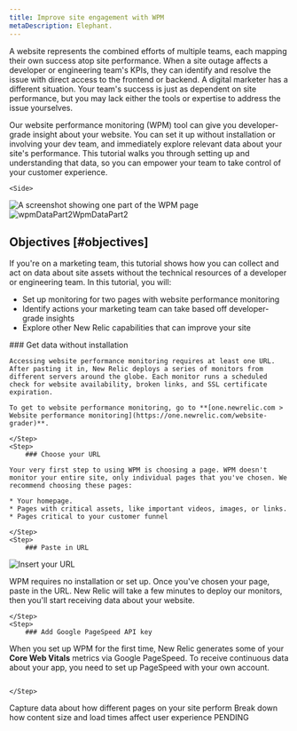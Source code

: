 ```yaml
---
title: Improve site engagement with WPM 
metaDescription: Elephant.
---
```






A website represents the combined efforts of multiple teams, each mapping their own success atop site performance. When a site outage affects a developer or engineering team's KPIs, they can identify and resolve the issue with direct access to the frontend or backend. A digital marketer has a different situation. Your team's success is just as dependent on site performance, but you may lack either the tools or expertise to address the issue yourselves.

Our website performance monitoring (WPM) tool can give you developer-grade insight about your website. You can set it up without installation or involving your dev team, and immediately explore relevant data about your site's performance. This tutorial walks you through setting up and understanding that data, so you can empower your team to take control of your customer experience. 

<SideBySide>

    <Side>
<img
    title="View your Core Web Vitals"
    alt="A screenshot showing one part of the WPM page"
    src={wpm1}
/>  
    </Side>
    <Side>
<img
    title="View data about your content over time"
    alt="wpmDataPart2WpmDataPart2"
    src={Wpm2}
/>      
</Side>

</SideBySide>

## Objectives [#objectives]

If you're on a marketing team, this tutorial shows how you can collect and act on data about site assets without the technical resources of a developer or engineering team. In this tutorial, you will:

* Set up monitoring for two pages with website performance monitoring 
* Identify actions your marketing team can take based off developer-grade insights
* Explore other New Relic capabilities that can improve your site  

<Steps>
    <Step>
    ### Get data without installation

    Accessing website performance monitoring requires at least one URL. After pasting it in, New Relic deploys a series of monitors from different servers around the globe. Each monitor runs a scheduled check for website availability, broken links, and SSL certificate expiration. 

    To get to website performance monitoring, go to **[one.newrelic.com > Website performance monitoring](https://one.newrelic.com/website-grader)**. 

    </Step>
    <Step>
        ### Choose your URL 

    Your very first step to using WPM is choosing a page. WPM doesn't monitor your entire site, only individual pages that you've chosen. We recommend choosing these pages:

    * Your homepage.
    * Pages with critical assets, like important videos, images, or links.
    * Pages critical to your customer funnel

    </Step>
    <Step>
        ### Paste in URL

<img
    title="Insert your URL"
    src={step1WpmStep1}
/>

WPM requires no installation or set up. Once you've chosen your page, paste in the URL. New Relic will take a few minutes to deploy our monitors, then you'll start receiving data about your website. 

    </Step>
    <Step>
        ### Add Google PageSpeed API key 

When you set up WPM for the first time, New Relic generates some of your **Core Web Vitals** metrics via Google PageSpeed. To receive continuous data about your app, you need to set up PageSpeed with your own account.

<img
    title=""
    alt=""
    src={pagespeedWPMPageSpeed}
/>

    </Step>
</Steps>

<DocTiles numbered>
  <DocTile title='Add pages to your WPM dashboard' path="/docs/journey-insights/get-started/" label={{text: "You are here", color: "orange"}}>Capture data about how different pages on your site perform</DocTile>
  <DocTile title='Understand your WPM data' path="/docs/journey-migration/migrating-apm/">Break down how content size and load times affect user experience</DocTile>
</DocTiles>

<DocTiles>
    <DocTile title='TEST DRAFT 2.0' number='3' path="/docs/journey-insights/cognitive-walk-through-troubleshoot"> PENDING </DocTile>
</DocTiles>
